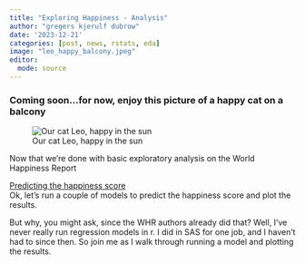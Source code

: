 ```yaml
---
title: "Exploring Happiness - Analysis"
author: "gregers kjerulf dubrow"
date: '2023-12-21'
categories: [post, news, rstats, eda]
image: "leo_happy_balcony.jpeg"
editor: 
  mode: source
---
```


### Coming soon...for now, enjoy this picture of a happy cat on a balcony

![Our cat Leo, happy in the sun](leo_happy_balcony.jpeg){fig-align="left" fig-alt="happy cat laying in the sun on a balcony."}

Now that we're done with basic exploratory analysis on the World Happiness Report

[Predicting the happiness score]{.underline} <br> Ok, let's run a couple of models to predict the happiness score and plot the results.

But why, you might ask, since the WHR authors already did that? Well, I've never really run regression models in r. I did in SAS for one job, and I haven't had to since then. So join me as I walk through running a model and plotting the results.
